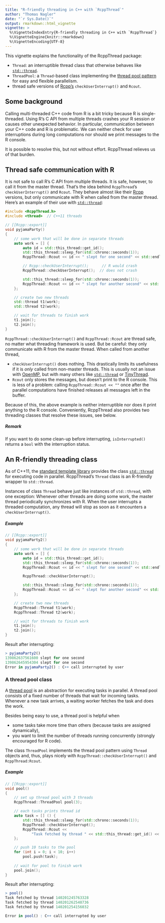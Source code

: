 ```yaml
---
title: "R-friendly threading in C++ with `RcppThread`"
author: "Thomas Nagler"
date: "`r Sys.Date()`"
output: rmarkdown::html_vignette
vignette: >
  %\VignetteIndexEntry{R-friendly threading in C++ with `RcppThread`}
  %\VignetteEngine{knitr::rmarkdown}
  %\VignetteEncoding{UTF-8}
---
```


This vignette explains the functionality of the RcppThread package:

  * `Thread`: an interruptible thread class that otherwise behaves like 
   [`std::thread`](http://en.cppreference.com/w/cpp/thread/thread).
  * `ThreadPool`: a `Thread`-based class implementing the [thread pool
    pattern](https://en.wikipedia.org/wiki/Thread_pool) for easy and flexible
    parallelism.
  * thread safe versions of [Rcpp's](http://www.rcpp.org/)
    `checkUserInterrupt()` and `Rcout`.


## Some background

Calling multi-threaded C++ code from R is a bit tricky because R is single-threaded. Using R's C API from multiple threads crashes your R session or causes other unexpected behavior. In particular, communication between your 
C++ code and R is problematic. We can neither check for user interruptions 
during long computations nor should we print messages to the R console. 

It is possible to resolve this, but not without effort. 
RcppThread relieves us of that burden. 

## Thread safe communication with R

It is not safe to call R's C API from multiple threads. It is safe, however,
to call it from the master thread. That's the idea behind `RcppThread`'s
`checkUserInterrupt()` and `Rcout`. They behave almost like their [Rcpp](https://github.com/RcppCore/Rcpp/blob/master/README.md) versions, but
only communicate with R when called from the master thread. Here's an example
of their use with 
[`std::thread`](http://en.cppreference.com/w/cpp/thread/thread):

``` cpp
#include <RcppThread.h>
#include <thread>  // C++11 threads

// [[Rcpp::export]]
void pyjamaParty()
{
    // some work that will be done in separate threads
    auto work = [] {
        auto id = std::this_thread::get_id();
        std::this_thread::sleep_for(std::chrono::seconds(1));
        RcppThread::Rcout << id << " slept for one second" << std::endl;

        // Rcpp::checkUserInterrupt();      // R would crash
        RcppThread::checkUserInterrupt();  // does not crash

        std::this_thread::sleep_for(std::chrono::seconds(1));
        RcppThread::Rcout << id << " slept for another second" << std::endl;
    };

    // create two new threads
    std::thread t1(work);
    std::thread t2(work);

    // wait for threads to finish work
    t1.join();
    t2.join();
}
```

`RcppThread::checkUserInterrupt()` and `RcppThread::Rcout` are thread safe, no 
matter what threading framework is used. But be careful: they only communicate 
with R from the master thread. When called from another thread,

  * `checkUserInterrupt()` does nothing. This drastically limits its usefulness
    if it is *only* called from non-master threads. This is usually not an issue
     with [OpenMP](http://www.openmp.org/), but with many others like 
     [`std::thread`](http://en.cppreference.com/w/cpp/thread/thread) or 
    [TinyThread](http://tinythreadpp.bitsnbites.eu/).
  * `Rcout` only stores the messages, but doesn't print to the R console. This 
    is less of a problem: calling `RcppThread::Rcout << ""` once after the 
    parallel computations have finished releases all messages left in the 
    buffer.

Because of this, the above example is neither interruptible nor does it print
anything to the R console. Conveniently, RcppThread also provides two threading 
classes that resolve these issues, see below. 

##### Remark

If you want to do some clean-up before interrupting, `isInterrupted()` returns a
 `bool` with the interruption status.

## An R-friendly threading class
As of C++11, the 
[standard template library](https://en.wikipedia.org/wiki/C%2B%2B_Standard_Library) 
provides the class [`std::thread`](http://en.cppreference.com/w/cpp/thread/thread) 
for executing code in parallel. RcppThread's `Thread` class is an R-friendly 
wrapper to `std::thread`. 

Instances of class `Thread` behave just like instances of `std::thread`, with 
one exception: Whenever other threads are doing some work, the master thread 
periodically synchronizes with R. When the user interrupts a threaded 
computation, any thread will stop as soon as it encounters a 
`checkUserInterrupt()`.


 
##### Example

``` cpp  
// [[Rcpp::export]]
void pyjamaParty2()
{
    // some work that will be done in separate threads
    auto work = [] {
        auto id = std::this_thread::get_id();
        std::this_thread::sleep_for(std::chrono::seconds(1));
        RcppThread::Rcout << id << " slept for one second" << std::endl;

        RcppThread::checkUserInterrupt();

        std::this_thread::sleep_for(std::chrono::seconds(1));
        RcppThread::Rcout << id << " slept for another second" << std::endl;
    };

    // create two new threads
    RcppThread::Thread t1(work);
    RcppThread::Thread t2(work);

    // wait for threads to finish work
    t1.join();
    t2.join();
}
```

Result after interrupting:

``` r  
> pyjamaParty2()
139862637561600 slept for one second
139862645954304 slept for one second
Error in pyjamaParty2() : C++ call interrupted by user
```

### A thread pool class

A [thread pool](https://en.wikipedia.org/wiki/Thread_pool) is an abstraction for
executing tasks in parallel. A thread pool consists of a fixed number of 
threads that wait for incoming tasks. Whenever a new task arrives, a waiting
worker fetches the task and does the work. 

Besides being easy to use, a thread pool is helpful when

  - some tasks take more time than others (because tasks are assigned dynamically),
  - you want to limit the number of threads running concurrently (strongly 
    encouraged for R code).
     
The class `ThreadPool` implements the thread pool pattern using `Thread` 
objects and, thus, plays nicely with `RcppThread::checkUserInterrupt()` and `RcppThread:Rcout`.

##### Example

``` cpp  
// [[Rcpp::export]]
void pool()
{
    // set up thread pool with 3 threads
    RcppThread::ThreadPool pool(3);

    // each tasks prints thread id
    auto task = [] () {
        std::this_thread::sleep_for(std::chrono::seconds(1));
        RcppThread::checkUserInterrupt();
        RcppThread::Rcout <<
            "Task fetched by thread " << std::this_thread::get_id() << "\n";
    };

    // push 10 tasks to the pool
    for (int i = 0; i < 10; i++)
        pool.push(task);
        
    // wait for pool to finish work
    pool.join();
}
```

Result after interrupting:

``` r  
> pool()
Task fetched by thread 140201245763328
Task fetched by thread 140201262548736
Task fetched by thread 140201254156032

Error in pool() : C++ call interrupted by user
```


 
